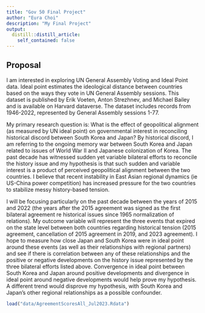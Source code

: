 ```yaml
---
title: "Gov 50 Final Project"
author: "Eura Choi"
description: "My Final Project"
output:
  distill::distill_article:
    self_contained: false
---
```


## Proposal

I am interested in exploring UN General Assembly Voting and Ideal Point data. Ideal point estimates the ideological distance between countries based on the ways they vote in UN General Assembly sessions. This dataset is published by Erik Voeten, Anton Strezhnev, and Michael Bailey and is available on Harvard dataverse. The dataset includes records from 1946-2022, represented by General Assembly sessions 1-77.

My primary research question is: What is the effect of geopolitical alignment (as measured by UN ideal point) on governmental interest in reconciling historical discord between South Korea and Japan? By historical discord, I am referring to the ongoing memory war between South Korea and Japan related to issues of World War II and Japanese colonization of Korea. The past decade has witnessed sudden yet variable bilateral efforts to reconcile the history issue and my hypothesis is that such sudden and variable interest is a product of perceived geopolitical alignment between the two countries. I believe that recent instability in East Asian regional dynamics (ie US-China power competition) has increased pressure for the two countries to stabilize messy history-based tension. 

I will be focusing particularly on the past decade between the years of 2015 and 2022 (the years after the 2015 agreement was signed as the first bilateral agreement re historical issues since 1965 normalization of relations). My outcome variable will represent the three events that expired on the state level between both countries regarding historical tension (2015 agreement, cancellation of 2015 agreement in 2019, and 2023 agreement). I hope to measure how close Japan and South Korea were in ideal point around these events (as well as their relationships with regional partners) and see if there is correlation between any of these relationships and the positive or negative developments on the history issue represented by the three bilateral efforts listed above. Convergence in ideal point between South Korea and Japan around positive developments and divergence in ideal point around negative developments would help prove my hypothesis. A different trend would disprove my hypothesis, with South Korea and Japan's other regional relationships as a possible confounder. 

```r
load("data/AgreementScoresAll_Jul2023.Rdata")
```



